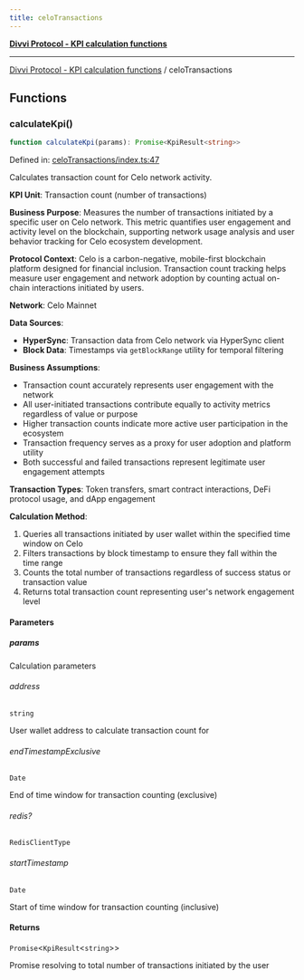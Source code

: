 ```yaml
---
title: celoTransactions
---
```

[**Divvi Protocol - KPI calculation functions**](./README)

---

[Divvi Protocol - KPI calculation functions](./README) / celoTransactions
## Functions

### calculateKpi()

```ts
function calculateKpi(params): Promise<KpiResult<string>>
```

Defined in: [celoTransactions/index.ts:47](https://github.com/divvi-xyz/divvi-protocol/blob/main/scripts/calculateKpi/protocols/celoTransactions/index.ts#L47)

Calculates transaction count for Celo network activity.

**KPI Unit**: Transaction count (number of transactions)

**Business Purpose**: Measures the number of transactions initiated by a specific user on Celo network.
This metric quantifies user engagement and activity level on the blockchain, supporting network
usage analysis and user behavior tracking for Celo ecosystem development.

**Protocol Context**: Celo is a carbon-negative, mobile-first blockchain platform designed for financial
inclusion. Transaction count tracking helps measure user engagement and network adoption by counting
actual on-chain interactions initiated by users.

**Network**: Celo Mainnet

**Data Sources**:

- **HyperSync**: Transaction data from Celo network via HyperSync client
- **Block Data**: Timestamps via `getBlockRange` utility for temporal filtering

**Business Assumptions**:

- Transaction count accurately represents user engagement with the network
- All user-initiated transactions contribute equally to activity metrics regardless of value or purpose
- Higher transaction counts indicate more active user participation in the ecosystem
- Transaction frequency serves as a proxy for user adoption and platform utility
- Both successful and failed transactions represent legitimate user engagement attempts

**Transaction Types**: Token transfers, smart contract interactions, DeFi protocol usage, and dApp engagement

**Calculation Method**:

1. Queries all transactions initiated by user wallet within the specified time window on Celo
2. Filters transactions by block timestamp to ensure they fall within the time range
3. Counts the total number of transactions regardless of success status or transaction value
4. Returns total transaction count representing user's network engagement level

#### Parameters

##### params

Calculation parameters

###### address

`string`

User wallet address to calculate transaction count for

###### endTimestampExclusive

`Date`

End of time window for transaction counting (exclusive)

###### redis?

`RedisClientType`

###### startTimestamp

`Date`

Start of time window for transaction counting (inclusive)

#### Returns

`Promise`\<`KpiResult`\<`string`\>\>

Promise resolving to total number of transactions initiated by the user



<EditPage editUrl="https://github.com/divvi-xyz/divvi-protocol/edit/main/docs/calculate-kpi/celoTransactions.md" lastModified="2025-08-06T15:51:38.000Z" />
